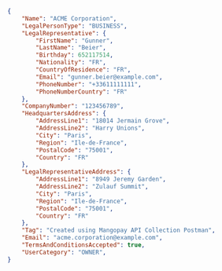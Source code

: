 ```json REST 
{
    "Name": "ACME Corporation",
    "LegalPersonType": "BUSINESS",
    "LegalRepresentative": {
        "FirstName": "Gunner",
        "LastName": "Beier",
        "Birthday": 652117514,
        "Nationality": "FR",
        "CountryOfResidence": "FR",
        "Email": "gunner.beier@example.com",
        "PhoneNumber": "+33611111111",
        "PhoneNumberCountry": "FR"
    },
    "CompanyNumber": "123456789",
    "HeadquartersAddress": {
        "AddressLine1": "18014 Jermain Grove",
        "AddressLine2": "Harry Unions",
        "City": "Paris",
        "Region": "Ile-de-France",
        "PostalCode": "75001",
        "Country": "FR"
    },
    "LegalRepresentativeAddress": {
        "AddressLine1": "8949 Jeremy Garden",
        "AddressLine2": "Zulauf Summit",
        "City": "Paris",
        "Region": "Ile-de-France",
        "PostalCode": "75001",
        "Country": "FR"
    },
    "Tag": "Created using Mangopay API Collection Postman",
    "Email": "acme.corporation@example.com",
    "TermsAndConditionsAccepted": true,
    "UserCategory": "OWNER",
}
```